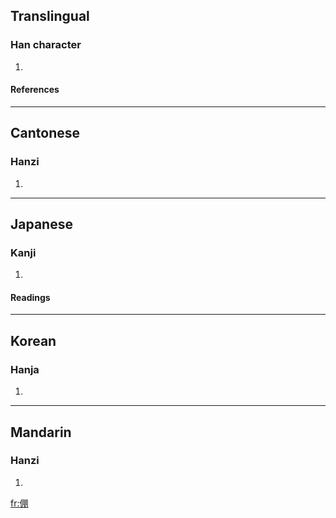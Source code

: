==Translingual==
===Han character===
{{Han char|rn=9|rad=人|as=08|sn=10|four=2722<sub>0</sub>|canj=人月月 (OBB)}}
# {{defn|Han}}
====References====
{{Han ref|kx=0108.010|dkj=00772|dj=0229.120|hdz=10181.050|uh=5017|ud=20503|bh=D0D6|bd=53462}}
----
==Cantonese==
===Hanzi===
{{yue-hanzi|jyut=|y=paang4}}
# {{defn|Cantonese}}
----
==Japanese==
===Kanji===
{{ja-kanji|grade=|rs=人08}}
# {{defn|Japanese}}
====Readings====
{{ja-readings|on=[[ほう]] (hō), [[ぼう]] (bō)|kun=[[たすける]] (tasukeru), [[ゆだねる]] (yudaneru), [[よせる]] (yoseru)}}
----
==Korean==
===Hanja===
{{ko-hanja|hangeul=붕|rv=bung|mr=pung}}
# {{defn|Korean}}
----
==Mandarin==
===Hanzi===
{{cmn-hanzi|pin=[[péng]] ([[peng2]])|wg=p'eng<sup>2</sup>}}
# {{defn|Mandarin}}

[[fr:倗]]